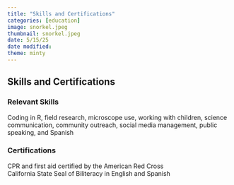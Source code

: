 ```yaml
---
title: "Skills and Certifications"
categories: [education]
image: snorkel.jpeg
thumbnail: snorkel.jpeg
date: 5/15/25
date modified: 
theme: minty
---
```


## Skills and Certifications

### Relevant Skills

Coding in R, field research, microscope use, working with children, science communication, community outreach, social media management, public speaking, and Spanish

### Certifications

CPR and first aid certified by the American Red Cross<br> California State Seal of Biliteracy in English and Spanish
